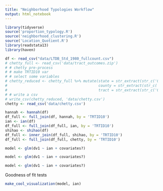 ```yaml
---
title: "Neighborhood Typologies Workflow"
output: html_notebook
---
```


```r
library(tidyverse) 
source('proportion_typology.R')
source('neighborhood_clustering.R')
source('Location_Quotient.R')
library(readstata13)
library(haven) 
```

```r
df <- read_csv("data/LTDB_Std_1980_fullcount.csv")
# chetty_full <- read_csv('data/tract_outcomes.zip')
# # chetty pre-process
# # make TRTID10 var
# # select some variables
# chetty_reduced <- chetty_full %>% mutate(state = str_extract(str_c('0', state),'\\d\\d$'),
#                                          county = str_extract(str_c('000', county),'\\d{3}$'),
#                                          tract = str_extract(str_c('00000', tract),'\\d{6}$'),TRTID10 = as.numeric(str_c(state, county, tract))) %>% select(state, county, tract, TRTID10, jail_white_pooled_mean, jail_white_pooled_mean_se, jail_black_pooled_mean, jail_black_pooled_mean_se, jail_asian_pooled_mean, jail_asian_pooled_mean_se, jail_hisp_pooled_mean, jail_hisp_pooled_mean_se, kfr_top01_white_pooled_mean, kfr_top01_white_pooled_mean_se, kfr_top01_black_pooled_mean, kfr_top01_black_pooled_mean_se, kfr_top01_asian_pooled_mean, kfr_top01_asian_pooled_mean_se, kfr_top01_hisp_pooled_mean, kfr_top01_hisp_pooled_mean_se, kfr_white_pooled_mean, kfr_white_pooled_mean_se, kfr_black_pooled_mean, kfr_black_pooled_mean_se, kfr_asian_pooled_mean, kfr_asian_pooled_mean_se, kfr_hisp_pooled_mean, kfr_hisp_pooled_mean_se, teenbrth_white_female_mean, teenbrth_white_female_mean_se, teenbrth_black_female_mean, teenbrth_black_female_mean_se, teenbrth_asian_female_mean, teenbrth_asian_female_mean_se, teenbrth_hisp_female_mean, teenbrth_hisp_female_mean_se)
# # write a csv
# write_csv(chetty_reduced, 'data/chetty.csv')
chetty <- read_csv('data/chetty.csv')
```


```r
hannah <- hannah(df)
df_full <- full_join(df, hannah, by = 'TRTID10')
ian <- ian(df)
df_full <- full_join(df_full, ian, by = 'TRTID10')
shihao <- shihao(df)
df_full <- inner_join(df_full, shihao, by = 'TRTID10')
df_full <- full_join(df_full, chetty, by = 'TRTID10')
```


```r
model <- glm(dv1 ~ ian + covariates?)
```


```r
model <- glm(dv1 ~ ian + covariates?)
```


```r
model <- glm(dv1 ~ ian + covariates?)
```

Goodness of fit tests

```r
make_cool_visualization(model, ian)
```


